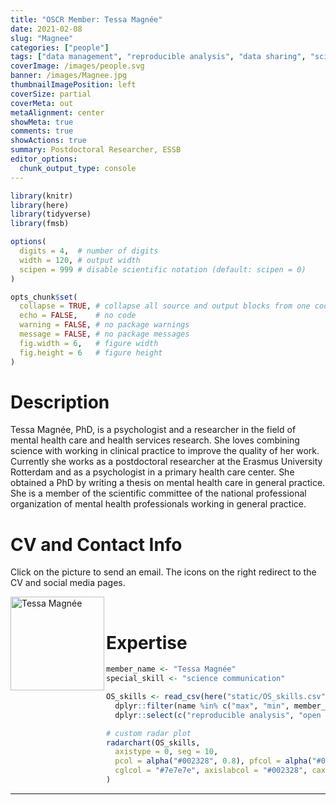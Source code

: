 ```yaml
---
title: "OSCR Member: Tessa Magnée"
date: 2021-02-08
slug: "Magnee"
categories: ["people"]
tags: ["data management", "reproducible analysis", "data sharing", "science communication", "school-essb"] # top 3 categories + unique + school
coverImage: /images/people.svg
banner: /images/Magnee.jpg
thumbnailImagePosition: left
coverSize: partial
coverMeta: out
metaAlignment: center
showMeta: true
comments: true
showActions: true
summary: Postdoctoral Researcher, ESSB
editor_options: 
  chunk_output_type: console
---
```


```r

library(knitr)
library(here)
library(tidyverse)
library(fmsb)

options(
  digits = 4,  # number of digits
  width = 120, # output width
  scipen = 999 # disable scientific notation (default: scipen = 0)
)

opts_chunk$set(
  collapse = TRUE, # collapse all source and output blocks from one code chunk into a single block
  echo = FALSE,    # no code
  warning = FALSE, # no package warnings
  message = FALSE, # no package messages
  fig.width = 6,   # figure width
  fig.height = 6   # figure height
)

```

# Description

Tessa Magnée, PhD, is a psychologist and a researcher in the field of mental health care and health services research. She loves combining science with working in clinical practice to improve the quality of her work. Currently she works as a postdoctoral researcher at the Erasmus University Rotterdam and as a psychologist in a primary health care center. She obtained a PhD by writing a thesis on mental health care in general practice. She is a member of the scientific committee of the national professional organization of mental health professionals working in general practice.

# CV and Contact Info

Click on the picture to send an email. The icons on the right redirect to the CV and social media pages.

<!-- EMAIL -->
<p>
  <a href="mailto:magnee@essb.eur.nl">
  <img border="0" alt="Tessa Magnée" src="/images/Magnee.jpg" width="150" height="150" align="left">
  </a>
</p>

<!-- CV -->
<p align="center">
  <a href="https://nl.linkedin.com/in/tessamagnee" class="fa fa-file fa-2x" style="color:#00B969;">
  </a>
</p>

<!-- ORCID -->
<p align="center">
  <a href="https://orcid.org/0000-0002-6029-0906" class="ai ai-orcid fa-2x" style="color:#000000;">
  </a>
</p>

<!-- RESEARCHGATE -->
<p align="center">
  <a href="https://www.researchgate.net/profile/Tessa_Magnee" class="ai ai-researchgate fa-2x" style="color:#000000;">
  </a>
</p>

<BR>

# Expertise

```r

member_name <- "Tessa Magnée"
special_skill <- "science communication"

OS_skills <- read_csv(here("static/OS_skills.csv")) %>%
  dplyr::filter(name %in% c("max", "min", member_name)) %>%
  dplyr::select(c("reproducible analysis", "open source software", "open access", "data management", "preregistration", all_of(special_skill), "data sharing"))

# custom radar plot
radarchart(OS_skills,
  axistype = 0, seg = 10,
  pcol = alpha("#002328", 0.8), pfcol = alpha("#00B969", 0.6), plwd = 4, centerzero = TRUE, # polygon
  cglcol = "#7e7e7e", axislabcol = "#002328", caxislabels = seq(0, 10, 2), cglwd = 0.8 # grid
)

```

***


